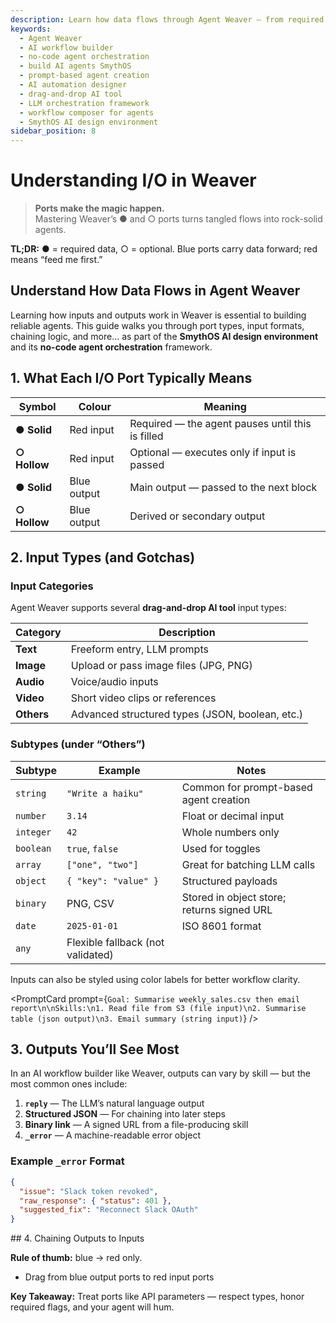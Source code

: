 ```yaml
---
description: Learn how data flows through Agent Weaver — from required inputs to advanced error handling — using the no-code agent orchestration tools in SmythOS.
keywords:
  - Agent Weaver
  - AI workflow builder
  - no-code agent orchestration
  - build AI agents SmythOS
  - prompt-based agent creation
  - AI automation designer
  - drag-and-drop AI tool
  - LLM orchestration framework
  - workflow composer for agents
  - SmythOS AI design environment
sidebar_position: 8
---
```

# Understanding I/O in Weaver

> **Ports make the magic happen.**  
> Mastering Weaver’s ● and ○ ports turns tangled flows into rock-solid agents.

<InfoCallout> **TL;DR:** ● = required data, ○ = optional.  Blue ports carry data forward; red means “feed me first.” </InfoCallout>

<Divider/>

## Understand How Data Flows in Agent Weaver

Learning how inputs and outputs work in Weaver is essential to building reliable agents. This guide walks you through port types, input formats, chaining logic, and more... as  part of the **SmythOS AI design environment** and its **no-code agent orchestration** framework.

<Divider/>

## 1. What Each I/O Port Typically Means

| Symbol | Colour | Meaning |
|--------|--------|---------|
| **● Solid** | Red input | Required — the agent pauses until this is filled |
| **○ Hollow** | Red input | Optional — executes only if input is passed |
| **● Solid** | Blue output | Main output — passed to the next block |
| **○ Hollow** | Blue output | Derived or secondary output |


<Divider/>

## 2. Input Types (and Gotchas)

### Input Categories

Agent Weaver supports several **drag-and-drop AI tool** input types:

| Category | Description |
|----------|-------------|
| **Text** | Freeform entry, LLM prompts |
| **Image** | Upload or pass image files (JPG, PNG) |
| **Audio** | Voice/audio inputs |
| **Video** | Short video clips or references |
| **Others** | Advanced structured types (JSON, boolean, etc.) |

### Subtypes (under “Others”)

| Subtype | Example | Notes |
|---------|---------|-------|
| `string` | `"Write a haiku"` | Common for prompt-based agent creation |
| `number` | `3.14` | Float or decimal input |
| `integer` | `42` | Whole numbers only |
| `boolean` | `true`, `false` | Used for toggles |
| `array` | `["one", "two"]` | Great for batching LLM calls |
| `object` | `{ "key": "value" }` | Structured payloads |
| `binary` | PNG, CSV | Stored in object store; returns signed URL |
| `date` | `2025-01-01` | ISO 8601 format |
| `any` | Flexible fallback (not validated) |

Inputs can also be styled using color labels for better workflow clarity.

<PromptCard prompt={`Goal: Summarise weekly_sales.csv then email report\n\nSkills:\n1. Read file from S3 (file input)\n2. Summarise table (json output)\n3. Email summary (string input)`} />

<Divider/>

## 3. Outputs You’ll See Most

In an AI workflow builder like Weaver, outputs can vary by skill — but the most common ones include:

1. **`reply`** — The LLM’s natural language output  
2. **Structured JSON** — For chaining into later steps  
3. **Binary link** — A signed URL from a file-producing skill  
4. **`_error`** — A machine-readable error object

### Example `_error` Format

```json
{
  "issue": "Slack token revoked",
  "raw_response": { "status": 401 },
  "suggested_fix": "Reconnect Slack OAuth"
}
```

<Divider/>
## 4. Chaining Outputs to Inputs

**Rule of thumb:** blue → red only.
- Drag from blue output ports to red input ports

<Divider/>

<InfoCallout> **Key Takeaway:** Treat ports like API parameters — respect types, honor required flags, and your agent will hum. </InfoCallout>
